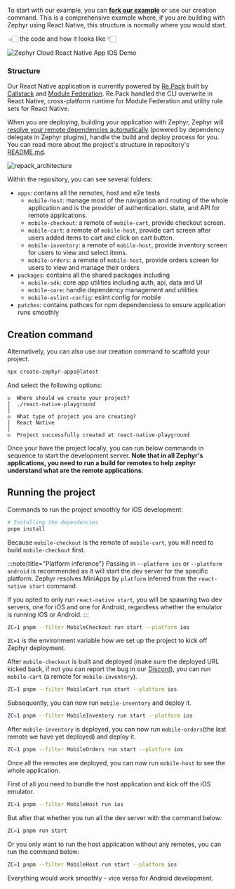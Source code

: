 

To start with our example, you can [**fork our example**](https://github.com/ZephyrCloudIO/zephyr-repack-example) or use our creation command. This is a comprehensive example where, if you are building with Zephyr using React Native, this structure is normally where you would start. 

<SourceCode href="https://github.com/ZephyrCloudIO/zephyr-repack-example" /> 👈🏻 the code and how it looks like 👇🏻 

<Image src="/ios_demo.gif" alt="Zephyr Cloud React Native App IOS Demo" />

### Structure

Our React Native application is currently powered by [Re.Pack](https://re-pack.dev) built by [Callstack](https://callstack.com) and [Module Federation](https://module-federation.io). Re.Pack handled the CLI overwrite in React Native, cross-platform runtime for Module Federation and utility rule sets for React Native. 

When you are deploying, building your application with Zephyr, Zephyr will [resolve your remote dependencies automatically](https://docs.zephyr-cloud.io/how-to/mf-guide) (powered by dependency delegate in Zephyr plugins), handle the build and deploy process for you. You can read more about the project's structure in repository's [README.md](https://github.com/ZephyrCloudIO/zephyr-repack-example/blob/main/README.md). 


![repack_architecture](/architecture_overview.png)


Within the repository, you can see several folders: 

- `apps`: contains all the remotes, host and e2e tests 
    - `mobile-host`: manage most of the navigation and routing of the whole application and is the provider of authentication. state, and API for remote applications. 
    - `mobile-checkout`: a remote of `mobile-cart`, provide checkout screen. 
    - `mobile-cart`: a remote of `mobile-host`, provide cart screen after users added items to cart and click on cart button. 
    - `mobile-inventory`: a remote of `mobile-host`, provide inventory screen for users to view and select items.  
    - `mobile-orders`: a remote of `mobile-host`, provide orders screen for users to view and manage their orders
- `packages`: contains all the shared packages including 
    - `mobile-sdk`: core app utilities including auth, api, data and UI
    - `mobile-core`: handle dependency management and utilities
    - `mobile-eslint-config`: eslint config for mobile
- `patches`: contains pathces for npm dependenciess to ensure application runs smoothly 






## Creation command

Alternatively, you can also use our creation command to scaffold your project. 

```bash
npx create-zephyr-apps@latest
```

And select the following options: 

```
◇  Where should we create your project?
│  ./react-native-playground
│
◇  What type of project you are creating?
│  React Native
│
◇  Project successfully created at react-native-playground
```



Once your have the project locally, you can run below commands in sequence to start the development server. **Note that in all Zephyr's applications, you need to run a build for remotes to help zephyr understand what are the remote applications.** 


## Running the project 

Commands to run the project smoothly for iOS development: 

```bash 
# Installing the dependencies 
pnpm install 

```

Because `mobile-checkout` is the remote of `mobile-cart`, you will need to build `mobile-checkout` first. 

:::note{title="Platform inference"}
Passing in `--platform ios` or `--platform android` is recommended as it will start the dev server for the specific platform. Zephyr resolves MiniApps by `platform` inferred from the `react-native start` command. 

If you opted to only run `react-native start`, you will be spawning two dev servers, one for iOS and one for Android, regardless whether the emulator is running iOS or Android. 
:::


```bash 
ZC=1 pnpm --filter MobileCheckout run start --platform ios
```

`ZC=1` is the environment variable how we set up the project to kick off Zephyr deployment. 

After `mobile-checkout` is built and deployed (make sure the deployed URL kicked back, if not you can report the bug in our [Discord](https://zephyr-cloud.io/discord)), you can run `mobile-cart` (a remote for `mobile-inventory`). 

```bash 
ZC=1 pnpm --filter MobileCart run start --platform ios
```

Subsequently, you can now run `mobile-inventory` and deploy it. 

```bash 
ZC=1 pnpm --filter MobileInventory run start --platform ios
```
After `mobile-inventory` is deployed, you can now run `mobile-orders`(the last remote we have yet deployed) and deploy it. 

```bash 
ZC=1 pnpm --filter MobileOrders run start --platform ios
```

Once all the remotes are deployed, you can now run `mobile-host` to see the whole application. 

First of all you need to bundle the host application and kick off the iOS emulator. 

```bash 
ZC=1 pnpm --filter MobileHost run ios
```

But after that whether you run all the dev server with the command below: 


```bash 
ZC=1 pnpm run start
```

Or you only want to run the host application without any remotes, you can run the command below: 

```bash 
ZC=1 pnpm --filter MobileHost run start --platform ios
```

Everything would work smoothly - vice versa for Android development. 


